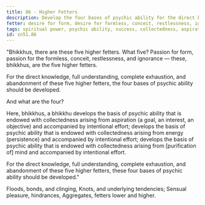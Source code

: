 ```yaml
---
title: 86 - Higher Fetters
description: Develop the four bases of psychic ability for the direct knowledge, full understanding, complete exhaustion, and abandonment of the five higher fetters.
fetter: desire for form, desire for formless, conceit, restlessness, ignorance
tags: spiritual power, psychic ability, success, collectedness, aspiration, persistence, energy, mind, investigation, reflection, close examination, higher fetters, sn, sn45-56, sn51
id: sn51.86
---
```


"Bhikkhus, there are these five higher fetters. What five? Passion for form, passion for the formless, conceit, restlessness, and ignorance — these, bhikkhus, are the five higher fetters.

For the direct knowledge, full understanding, complete exhaustion, and abandonment of these five higher fetters, the four bases of psychic ability should be developed.

And what are the four?

Here, bhikkhus, a bhikkhu develops the basis of psychic ability that is endowed with collectedness arising from aspiration (a goal, an interest, an objective) and accompanied by intentional effort; develops the basis of psychic ability that is endowed with collectedness arising from energy (persistence) and accompanied by intentional effort; develops the basis of psychic ability that is endowed with collectedness arising from [purification of] mind and accompanied by intentional effort.

For the direct knowledge, full understanding, complete exhaustion, and abandonment of these five higher fetters, these four bases of psychic ability should be developed."

Floods, bonds, and clinging,
Knots, and underlying tendencies;
Sensual pleasure, hindrances,
Aggregates, fetters lower and higher.